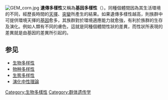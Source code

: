 {{unreferenced|time=2020-01-03T04:47:52+00:00}}
[[File:GEM_corn.jpg|thumb]]
'''遺傳多樣性'''又稱為'''基因多樣性'''（{{lang-en|genetic diversity}}）。同種個體間因為其生活環境的不同，經歷長時間的[[天擇|天擇]]、[[突變|突變]]所產生的結果。如果遺傳多樣性越高，則族群中可提供環境天擇的[[基因|基因]]愈多，其族群對於環境適應能力就愈強，有利於族群的生存及演化。例如人類有不同的膚色，這就是同種個體間性狀的差異，而性狀所表現的差異就是由基因的差異所引起的。

==参见==
* [[生物多样性|生物多样性]]
* [[物种多样性|物种多样性]]
* [[生態多样性|生態多样性]]
* [[演化中性理論|演化中性理論]]

{{遗传学}}
{{Authority control}}
{{Ecology-stub}}
{{Genetics-stub}}

[[Category:生物多樣性|Category:生物多樣性]]
[[Category:群体遗传学|Category:群体遗传学]]